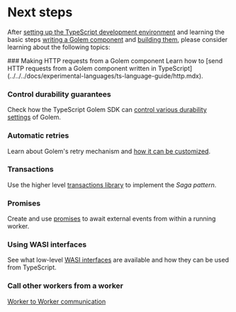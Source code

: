 
# Next steps

After [setting up the TypeScript development environment](../../../docs/experimental-languages/ts-language-guide/setup.mdx) and learning the basic steps [writing a Golem component](../../../docs/experimental-languages/ts-language-guide/defining-components.mdx) and [building them](../../../docs/experimental-languages/ts-language-guide/building-components.mdx), please consider learning about the following topics:

<Steps>
### Making HTTP requests from a Golem component
Learn how to [send HTTP requests from a Golem component written in TypeScript](../../../docs/experimental-languages/ts-language-guide/http.mdx).

### Control durability guarantees

Check how the TypeScript Golem SDK can [control various durability settings](../../../docs/experimental-languages/ts-language-guide/durability.mdx) of Golem.

### Automatic retries

Learn about Golem's retry mechanism and [how it can be customized](../../../docs/experimental-languages/ts-language-guide/retries.mdx).

### Transactions

Use the higher level [transactions library](../../../docs/experimental-languages/ts-language-guide/transactions.mdx) to implement the _Saga pattern_.

### Promises

Create and use [promises](../../../docs/experimental-languages/ts-language-guide/promises.mdx) to await external events from within a running worker.

### Using WASI interfaces

See what low-level [WASI interfaces](../../../docs/experimental-languages/ts-language-guide/wasi.mdx) are available and how they can be used from TypeScript.

### Call other workers from a worker

[Worker to Worker communication](../../../docs/experimental-languages/ts-language-guide/rpc.mdx)

</Steps>
